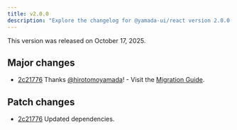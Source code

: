 ```yaml
---
title: v2.0.0
description: "Explore the changelog for @yamada-ui/react version 2.0.0. Learn about the features, bug fixes, and improvements."
---
```


This version was released on October 17, 2025.

## Major changes

- [2c21776](https://github.com/yamada-ui/yamada-ui/commit/2c217768cd7b50f447831bd8e778fe74675b1598) Thanks [@hirotomoyamada](https://github.com/hirotomoyamada)! - Visit the [Migration Guide](https://yamada-ui.com/docs/get-started/migration).

## Patch changes

- [2c21776](https://github.com/yamada-ui/yamada-ui/commit/2c217768cd7b50f447831bd8e778fe74675b1598) Updated dependencies.
